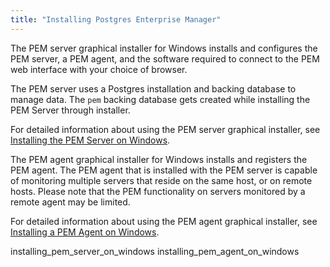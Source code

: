 ```yaml
---
title: "Installing Postgres Enterprise Manager"
---
```


<div id="installing_pem" class="registered_link"></div>




The PEM server graphical installer for Windows installs and configures the PEM server, a PEM agent, and the software required to connect to the PEM web interface with your choice of browser.

The PEM server uses a Postgres installation and backing database to manage data. The `pem` backing database gets created while installing the PEM Server through installer.

For detailed information about using the PEM server graphical installer, see [Installing the PEM Server on Windows](04_installing_postgres_enterprise_manager/#installing_pem_server_on_windows).

The PEM agent graphical installer for Windows installs and registers the PEM agent. The PEM agent that is installed with the PEM server is capable of monitoring multiple servers that reside on the same host, or on remote hosts. Please note that the PEM functionality on servers monitored by a remote agent may be limited.

For detailed information about using the PEM agent graphical installer, see [Installing a PEM Agent on Windows](04_installing_postgres_enterprise_manager/#installing_pem_agent_on_windows).

<div class="toctree" maxdepth="5">

installing\_pem\_server\_on\_windows installing\_pem\_agent\_on\_windows

</div>
